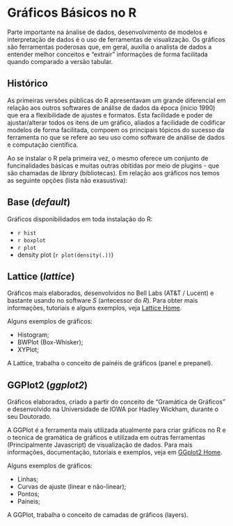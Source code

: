 # Gráficos Básicos no R {#graph_base}

<script src=https://cdn.datacamp.com/datacamp-light-latest.min.js></script>

Parte importante na ánalise de dados, desenvolvimento de modelos e interpretação de dados é o uso de ferramentas de visualização. Os gráficos são ferramentas poderosas que, em geral, auxilia o analista de dados a entender melhor conceitos e "extrair" informações de forma facilitada quando comparado a versão tabular.

## Histórico

As primeiras versões públicas do R apresentavam um grande diferencial em relação aos outros softwares de análise de dados da época (início 1990) que era a flexibilidade de ajustes e formatos. Esta facilidade e poder de ajustar/alterar todos os itens de um gráfico, aliados a facilidade de codificar modelos de forma facilitada, compoem os principais tópicos do sucesso da ferramenta no que se refere ao seu uso como software de análise de dados e computação científica.

Ao se instalar o R pela primeira vez, o mesmo oferece um conjunto de funcinalidades básicas e muitas outras obitidas por meio de plugins - que são chamadas de _library_ (bibliotecas). Em relação aos gráficos nos temos as seguinte opções (lista não exasustiva):

## Base (_default_)

Gráficos disponibilidados em toda instalação do R:

  - `r hist`
  - `r boxplot`
  - `r plot`
  - density plot (`r plot(density(.))`)

## Lattice (_lattice_)

Gráficos mais elaborados, desenvolvidos no Bell Labs (AT&T / Lucent) e bastante usando no software *S* (antecessor do _R_). Para obter mais informações, tutoriais e alguns exemplos, veja [Lattice Home](http://lattice.r-forge.r-project.org/index.php).

Alguns exemplos de gráficos:

  - Histogram;
  - BWPlot (Box-Whisker);
  - XYPlot;
  
A Lattice, trabalha o conceito de painéis de gráficos (panel e prepanel).  

## GGPlot2 (_ggplot2_)

Gráficos elaborados, criado a partir do conceito de "Gramática de Gráficos" e desenvolvido na Universidade de IOWA por Hadley Wickham, durante o seu Doutorado. 

A GGPlot é a ferramenta mais utilizada atualmente para criar gráficos no R e o tecnica de gramática de gráficos e utilizada em outras ferramentas (Principalmente Javascript) de visualização de dados. Para mais informações, documentação, tutoriais e exemplos, veja em [GGplot2 Home](http://ggplot2.org/).

Alguns exemplos de gráficos:

  - Linhas;
  - Curvas de ajuste (linear e não-linear);
  - Pontos;
  - Paineis;
  
A GGPlot, trabalha o conceito de camadas de gráficos (layers).   
